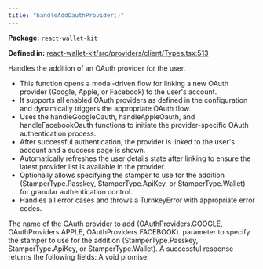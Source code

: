 ```yaml
---
title: "handleAddOauthProvider()"
---
```



<p><strong>Package:</strong> <code>react-wallet-kit</code></p>

<p><strong>Defined in:</strong> <a href="https://github.com/tkhq/sdk/blob/main/packages/react-wallet-kit/src/providers/client/Types.tsx#L513">react-wallet-kit/src/providers/client/Types.tsx:513</a></p>

<H3Bordered text="Overview" />

Handles the addition of an OAuth provider for the user.

<ul>
  <li>This function opens a modal-driven flow for linking a new OAuth provider (Google, Apple, or Facebook) to the user's account.</li>
  <li>It supports all enabled OAuth providers as defined in the configuration and dynamically triggers the appropriate OAuth flow.</li>
  <li>Uses the handleGoogleOauth, handleAppleOauth, and handleFacebookOauth functions to initiate the provider-specific OAuth authentication process.</li>
  <li>After successful authentication, the provider is linked to the user's account and a success page is shown.</li>
  <li>Automatically refreshes the user details state after linking to ensure the latest provider list is available in the provider.</li>
  <li>Optionally allows specifying the stamper to use for the addition (StamperType.Passkey, StamperType.ApiKey, or StamperType.Wallet) for granular authentication control.</li>
  <li>Handles all error cases and throws a TurnkeyError with appropriate error codes.</li>
</ul>

<H3Bordered text="Parameters" />

<ParamField body="params" type='HandleAddOauthProviderParams' required={true} >
  <Expandable title="params details">
    <NestedParam parentKey="params" childKey="providerName" type='OAuthProviders' required={true}>
The name of the OAuth provider to add (OAuthProviders.GOOGLE, OAuthProviders.APPLE, OAuthProviders.FACEBOOK).
</NestedParam>
    <NestedParam parentKey="params" childKey="stampWith" type='StamperType' required={false}>
parameter to specify the stamper to use for the addition (StamperType.Passkey, StamperType.ApiKey, or StamperType.Wallet).
</NestedParam>
  </Expandable>
</ParamField>

<H3Bordered text="Response" />
A successful response returns the following fields:

<ResponseField name="returns" type="void" required={true}>
  A void promise.
</ResponseField>
